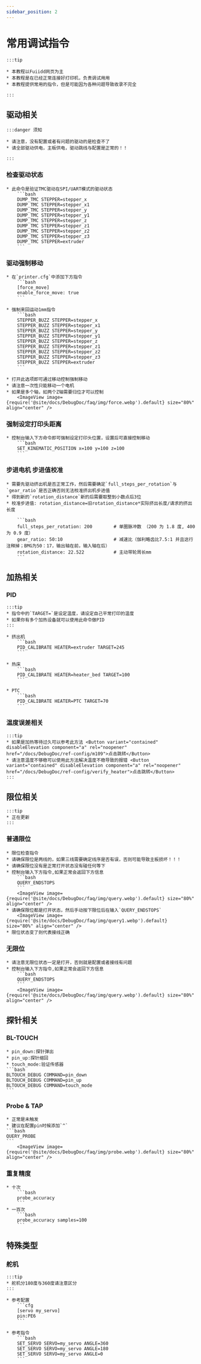 ```yaml
---
sidebar_position: 2
---
```






# 常用调试指令

    :::tip

    * 本教程以Fuiidd网页为主
    * 本教程是在已经正常连接好打印机，负责调试用用
    * 本教程提供常用的指令，但是可能因为各种问题导致收录不完全

    :::

## 驱动相关

    :::danger 须知

    * 请注意，没有配置或者有问题的驱动的是检查不了
    * 请全部驱动供电，主板供电，驱动跳线与配置是正常的！！

    :::


### 检查驱动状态

    * 此命令是验证TMC驱动在SPI/UART模式的驱动状态
        ```bash
        DUMP_TMC STEPPER=stepper_x
        DUMP_TMC STEPPER=stepper_x1
        DUMP_TMC STEPPER=stepper_y
        DUMP_TMC STEPPER=stepper_y1
        DUMP_TMC STEPPER=stepper_z
        DUMP_TMC STEPPER=stepper_z1
        DUMP_TMC STEPPER=stepper_z2
        DUMP_TMC STEPPER=stepper_z3
        DUMP_TMC STEPPER=extruder
        ```

### 驱动强制移动

    * 在`printer.cfg`中添加下方指令
        ```bash
        [force_move]
        enable_force_move: true
        ```

    * 强制来回运动1mm指令
        ```bash
        STEPPER_BUZZ STEPPER=stepper_x
        STEPPER_BUZZ STEPPER=stepper_x1
        STEPPER_BUZZ STEPPER=stepper_y
        STEPPER_BUZZ STEPPER=stepper_y1
        STEPPER_BUZZ STEPPER=stepper_z
        STEPPER_BUZZ STEPPER=stepper_z1
        STEPPER_BUZZ STEPPER=stepper_z2
        STEPPER_BUZZ STEPPER=stepper_z3
        STEPPER_BUZZ STEPPER=extruder
        ```

    * 打开此选项即可通过移动控制强制移动
    * 请注意一次性只能移动一个电机
    * 如果是多个轴，如两个Z轴需要归位才可以控制
        <ImageView image={require('@site/docs/DebugDoc/faq/img/force.webp').default} size="80%" align="center" />

### 强制设定打印头距离

    * 控制台输入下方命令即可强制设定打印头位置，设置后可直接控制移动
        ```bash
        SET_KINEMATIC_POSITION x=100 y=100 z=100
        ```
### 步进电机 步进值校准
    * 需要先驱动挤出机是否正常工作，然后需要确定`full_steps_per_rotation`与`gear_ratio`是否正确否则无法校准挤出机步进值
    * 得到新的`rotation_distance`新的后需要取整到小数点后3位
    * 校准步进值: rotation_distance=旧rotation_distance*实际挤出长度/请求的挤出长度
    
        ```bash
        full_steps_per_rotation: 200        # 单圈脉冲数 （200 为 1.8 度, 400 为 0.9 度）
        gear_ratio: 50:10                   # 减速比（伽利略齿比7.5:1 并且这行注释掉；BMG为50：17，输出轴在前，输入轴在后）
        rotation_distance: 22.522           # 主动带轮周长mm
        ```
## 加热相关

### PID
    :::tip
    * 指令中的`TARGET=`是设定温度，请设定自己平常打印的温度
    * 如果你有多个加热设备就可以使用此命令做PID
    :::

    * 挤出机
        ```bash
        PID_CALIBRATE HEATER=extruder TARGET=245
        ```

    * 热床
        ```bash
        PID_CALIBRATE HEATER=heater_bed TARGET=100
        ```

    * PTC
        ```bash
        PID_CALIBRATE HEATER=PTC TARGET=70
        ```

### 温度误差相关

    :::tip
    * 如果是加热等待过久可以参考此方法 <Button variant="contained" disableElevation component="a" rel="noopener" href="/docs/DebugDoc/ref-config/m109">点击跳转</Button>
    * 请注意温度不够稳可以使用此方法解决温度不稳导致的报错 <Button variant="contained" disableElevation component="a" rel="noopener" href="/docs/DebugDoc/ref-config/verify_heater">点击跳转</Button>
    :::

## 限位相关

    :::tip
    * 正在更新
    :::

### 普通限位
    * 限位检查指令
    * 请确保限位是两线的，如果三线需要确定线序是否有误，否则可能导致主板损坏！！！
    * 请确保限位没有是正常打开状态没有碰任何等下
    * 控制台输入下方指令,如果正常会返回下方信息
        ```bash
        QUERY_ENDSTOPS
        ```
        <ImageView image={require('@site/docs/DebugDoc/faq/img/query.webp').default} size="80%" align="center" />
    * 请确保限位都是打开状态，然后手动按下限位后在输入`QUERY_ENDSTOPS`
        <ImageView image={require('@site/docs/DebugDoc/faq/img/query1.webp').default} size="80%" align="center" />
    * 限位状态变了则代表接线正确

### 无限位
    * 请注意无限位状态一定是打开，否则就是配置或者接线有问题
    * 控制台输入下方指令,如果正常会返回下方信息
        ```bash
        QUERY_ENDSTOPS
        ```
        <ImageView image={require('@site/docs/DebugDoc/faq/img/query.webp').default} size="80%" align="center" />

## 探针相关

### BL-TOUCH

    * pin_down:探针弹出
    * pin_up:探针缩回
    * touch_mode:验证传感器
    ```bash
    BLTOUCH_DEBUG COMMAND=pin_down
    BLTOUCH_DEBUG COMMAND=pin_up
    BLTOUCH_DEBUG COMMAND=touch_mode
    ```

### Probe & TAP

    * 正常是未触发
    * 建议在配置pin时候添加`^`
    ```bash
    QUERY_PROBE
    ```
        <ImageView image={require('@site/docs/DebugDoc/faq/img/probe.webp').default} size="80%" align="center" />

### 重复精度
    * 十次
        ```bash
        probe_accuracy
        ```
    * 一百次
        ```bash
        probe_accuracy samples=100
        ```

## 特殊类型

### 舵机

    :::tip
    * 舵机分180度与360度请注意区分
    :::

    * 参考配置
        ```cfg
        [servo my_servo]
        pin:PE6
        ```

    * 参考指令
        ```bash
        SET_SERVO SERVO=my_servo ANGLE=360
        SET_SERVO SERVO=my_servo ANGLE=180
        SET_SERVO SERVO=my_servo ANGLE=0
        ```


